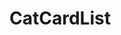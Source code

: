 

<Meta title="Components/CatCardList" component={CatCardList} />

# CatCardList

<Canvas>
  <Story name="Default">
    <CatCardList
      cats={[
        {
          imageUrl: "test",
          favourite: null,
          voted: null,
          upvotes: 0,
          downvotes: 0
        },
        {
          imageUrl: "test",
          favourite: null,
          voted: true,
          upvotes: 1,
          downvotes: 0
        },
        {
          imageUrl: "test",
          favourite: null,
          voted: false,
          upvotes: 1,
          downvotes: 0
        },
        {
          imageUrl: "test",
          favourite: true,
          voted: null,
          upvotes: 256,
          downvotes: 3
        }
      ]}
    />
  </Story>
</Canvas>

